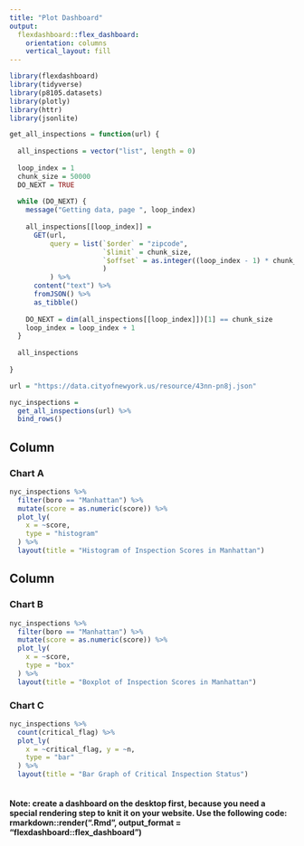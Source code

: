 ```yaml
---
title: "Plot Dashboard"
output: 
  flexdashboard::flex_dashboard:
    orientation: columns
    vertical_layout: fill
---
```


```r
library(flexdashboard)
library(tidyverse)
library(p8105.datasets)
library(plotly)
library(httr)
library(jsonlite)
```

```r

get_all_inspections = function(url) {
  
  all_inspections = vector("list", length = 0)
  
  loop_index = 1
  chunk_size = 50000
  DO_NEXT = TRUE
  
  while (DO_NEXT) {
    message("Getting data, page ", loop_index)
    
    all_inspections[[loop_index]] = 
      GET(url,
          query = list(`$order` = "zipcode",
                       `$limit` = chunk_size,
                       `$offset` = as.integer((loop_index - 1) * chunk_size)
                       )
          ) %>%
      content("text") %>%
      fromJSON() %>%
      as_tibble()
    
    DO_NEXT = dim(all_inspections[[loop_index]])[1] == chunk_size
    loop_index = loop_index + 1
  }
  
  all_inspections
  
}

url = "https://data.cityofnewyork.us/resource/43nn-pn8j.json"

nyc_inspections = 
  get_all_inspections(url) %>%
  bind_rows() 

```

Column {data-width=650}
-----------------------------------------------------------------------

### Chart A

```r

nyc_inspections %>%
  filter(boro == "Manhattan") %>%
  mutate(score = as.numeric(score)) %>%
  plot_ly(
    x = ~score,
    type = "histogram"
  ) %>%
  layout(title = "Histogram of Inspection Scores in Manhattan")

```

Column {data-width=350}
-----------------------------------------------------------------------

### Chart B

```r

nyc_inspections %>%
  filter(boro == "Manhattan") %>%
  mutate(score = as.numeric(score)) %>%
  plot_ly(
    x = ~score,
    type = "box"
  ) %>%
  layout(title = "Boxplot of Inspection Scores in Manhattan")

```

### Chart C

```r

nyc_inspections %>%
  count(critical_flag) %>%
  plot_ly(
    x = ~critical_flag, y = ~n,
    type = "bar"
  ) %>%
  layout(title = "Bar Graph of Critical Inspection Status")
  
```

#### Note: create a dashboard on the desktop first, because you need a special rendering step to knit it on your website. Use the following code: rmarkdown::render("<FILENAME>.Rmd", output_format = "flexdashboard::flex_dashboard")